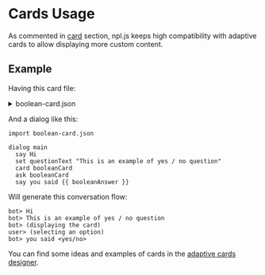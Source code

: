 # Cards Usage

As commented in [card](/bot-orchestration/dlg_commands_reference#card) section, npl.js keeps high compatibility with adaptive cards to allow displaying more custom content. 

## Example

Having this card file:

<details>
  <summary>boolean-card.json</summary>
    <pre>
      {JSON.stringify({
        "name": "booleanCard",
        "type": "message",
        "attachments": [
          {
            "contentType": "application/vnd.microsoft.card.adaptive",
            "content": {
            "$schema": "http://adaptivecards.io/schemas/adaptive-card.json",
            "type": "AdaptiveCard",
            "id": "booleanAnswer",
            "version": "1.0",
            "speak": "{{ questionText }} Please, select an option: yes / no",
            "body": [
              {
                  "type": "TextBlock",
                  "text": "Question",
                  "size": "Large",
                  "weight": "Bold"
              },
              {
                  "type": "TextBlock",
                  "text": " Please, select an option: ",
                  "isSubtle": true
              },
              {
                "type": "TextBlock",
                "text": "{{ questionText }}"
              }
            ],
            "actions": [
              {
                  "type": "Action.Submit",
                  "title": "Yes",
                  "data": 
                  {
                    "booleanAnswer": "yes"
                  }
              },
              {
                  "type": "Action.Submit",
                  "title": "No",
                  "data": 
                  {
                    "booleanAnswer": "no"
                  }
              }
            ]
          }
          }
        ]
      }, null, 2)}
    </pre>
</details>

And a dialog like this:
```
import boolean-card.json

dialog main
  say Hi
  set questionText "This is an example of yes / no question"
  card booleanCard
  ask booleanCard
  say you said {{ booleanAnswer }}
```

Will generate this conversation flow:
```
bot> Hi
bot> This is an example of yes / no question
bot> (displaying the card)
user> (selecting an option)
bot> you said <yes/no>
```


You can find some ideas and examples of cards in the [adaptive cards designer](https://adaptivecards.io/designer/).